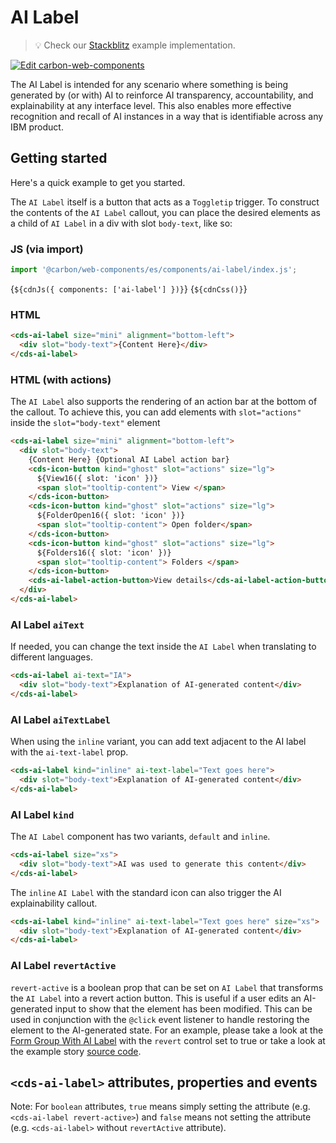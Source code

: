 
<Meta of={AILabelStories} />

# AI Label

> 💡 Check our
> [Stackblitz](https://stackblitz.com/github/carbon-design-system/carbon/tree/main/packages/web-components/examples/components/ai-label)
> example implementation.

[![Edit carbon-web-components](https://developer.stackblitz.com/img/open_in_stackblitz.svg)](https://stackblitz.com/github/carbon-design-system/carbon/tree/main/packages/web-components/examples/components/ai-label)

The AI Label is intended for any scenario where something is being generated by
(or with) AI to reinforce AI transparency, accountability, and explainability at
any interface level. This also enables more effective recognition and recall of
AI instances in a way that is identifiable across any IBM product.

## Getting started

Here's a quick example to get you started.

The `AI Label` itself is a button that acts as a `Toggletip` trigger. To
construct the contents of the `AI Label` callout, you can place the desired
elements as a child of `AI Label` in a div with slot `body-text`, like so:

### JS (via import)

```javascript
import '@carbon/web-components/es/components/ai-label/index.js';
```

<Markdown>{`${cdnJs({ components: ['ai-label'] })}`}</Markdown>
<Markdown>{`${cdnCss()}`}</Markdown>

### HTML

```html
<cds-ai-label size="mini" alignment="bottom-left">
  <div slot="body-text">{Content Here}</div>
</cds-ai-label>
```

### HTML (with actions)

The `AI Label` also supports the rendering of an action bar at the bottom of the
callout. To achieve this, you can add elements with `slot="actions"` inside the
`slot="body-text"` element

```html
<cds-ai-label size="mini" alignment="bottom-left">
  <div slot="body-text">
    {Content Here} {Optional AI Label action bar}
    <cds-icon-button kind="ghost" slot="actions" size="lg">
      ${View16({ slot: 'icon' })}
      <span slot="tooltip-content"> View </span>
    </cds-icon-button>
    <cds-icon-button kind="ghost" slot="actions" size="lg">
      ${FolderOpen16({ slot: 'icon' })}
      <span slot="tooltip-content"> Open folder</span>
    </cds-icon-button>
    <cds-icon-button kind="ghost" slot="actions" size="lg">
      ${Folders16({ slot: 'icon' })}
      <span slot="tooltip-content"> Folders </span>
    </cds-icon-button>
    <cds-ai-label-action-button>View details</cds-ai-label-action-button>
  </div>
</cds-ai-label>
```

### AI Label `aiText`

If needed, you can change the text inside the `AI Label` when translating to
different languages.

```html
<cds-ai-label ai-text="IA">
  <div slot="body-text">Explanation of AI-generated content</div>
</cds-ai-label>
```

### AI Label `aiTextLabel`

When using the `inline` variant, you can add text adjacent to the AI label with
the `ai-text-label` prop.

```html
<cds-ai-label kind="inline" ai-text-label="Text goes here">
  <div slot="body-text">Explanation of AI-generated content</div>
</cds-ai-label>
```

### AI Label `kind`

The `AI Label` component has two variants, `default` and `inline`.

```html
<cds-ai-label size="xs">
  <div slot="body-text">AI was used to generate this content</div>
</cds-ai-label>
```

The `inline` `AI Label` with the standard icon can also trigger the AI
explainability callout.

```html
<cds-ai-label kind="inline" ai-text-label="Text goes here" size="xs">
  <div slot="body-text">Explanation of AI-generated content</div>
</cds-ai-label>
```

### AI Label `revertActive`

`revert-active` is a boolean prop that can be set on `AI Label` that transforms
the `AI Label` into a revert action button. This is useful if a user edits an
AI-generated input to show that the element has been modified. This can be used
in conjunction with the `@click` event listener to handle restoring the element
to the AI-generated state. For an example, please take a look at the
[Form Group With AI Label](https://web-components.carbondesignsystem.com/?path=/story/components-form-group--with-ai-label)
with the `revert` control set to true or take a look at the example story
[source code](https://github.com/carbon-design-system/carbon/blob/main/packages/web-components/src/components/form-group/form-group.stories.ts).

## `<cds-ai-label>` attributes, properties and events

Note: For `boolean` attributes, `true` means simply setting the attribute (e.g.
`<cds-ai-label revert-active>`) and `false` means not setting the attribute
(e.g. `<cds-ai-label>` without `revertActive` attribute).

<ArgTypes of="cds-ai-label" />
